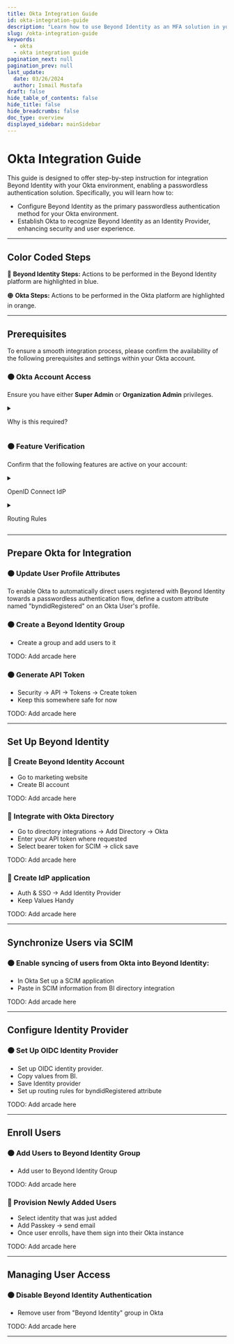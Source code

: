 ```yaml
---
title: Okta Integration Guide
id: okta-integration-guide
description: "Learn how to use Beyond Identity as an MFA solution in your Okta Instance."
slug: /okta-integration-guide
keywords:
  - okta
  - okta integration guide
pagination_next: null
pagination_prev: null
last_update:
  date: 03/26/2024
  author: Ismail Mustafa
draft: false
hide_table_of_contents: false
hide_title: false
hide_breadcrumbs: false
doc_type: overview
displayed_sidebar: mainSidebar
---
```



# Okta Integration Guide

This guide is designed to offer step-by-step instruction for integration Beyond Identity with your Okta environment, enabling a passwordless authentication solution. Specifically, you will learn how to:

- Configure Beyond Identity as the primary passwordless authentication method for your Okta environment.
- Establish Okta to recognize Beyond Identity as an Identity Provider, enhancing security and user experience.

---

## Color Coded Steps
🔵 **Beyond Identity Steps:** Actions to be performed in the Beyond Identity platform are highlighted in blue.

🟠 **Okta Steps:** Actions to be performed in the Okta platform are highlighted in orange.

---

## Prerequisites

To ensure a smooth integration process, please confirm the availability of the following prerequisites and settings within your Okta account.

### 🟠 Okta Account Access

Ensure you have either **Super Admin** or **Organization Admin** privileges.

<details>
    <summary><p>Why is this required?</p></summary>
    <p>Having <strong>Super Admin</strong> or <strong>Organization Admin</strong> privileges enables you to:</p>
    <ul>
        <li>Add or edit attributes and their mappings via <code>Directory &gt; Profile Editor</code>.</li>
        <li>Add or edit Identity Providers (IdPs) through <code>Security &gt; Identity Providers</code>.</li>
        <li>Add or edit routing rules in <code>Security &gt; Identity Providers &gt; Routing Rules</code>.</li>
    </ul>
</details>

### 🟠 Feature Verification

Confirm that the following features are active on your account:

<details>
    <summary><p>OpenID Connect IdP</p></summary>
    <p>Verify this by checking if you can navigate to <code>Security &gt; Identity provider &gt; Add Identity Provider &gt; Add OpenID Connect IdP</code>. If this option is unavailable, you will need to contact Okta support to enable it.</p>
</details>

<details>
    <summary><p>Routing Rules</p></summary>
    <p>Ensure the "Routing Rules" tab is visible under <code>Security &gt; Identity Providers</code>. If it is missing, contact Okta support to request its activation on the Identity Provider page.</p>
</details>

---

## Prepare Okta for Integration

### 🟠 Update User Profile Attributes

To enable Okta to automatically direct users registered with Beyond Identity towards a passwordless authentication flow, define a custom attribute named "byndidRegistered" on an Okta User's profile.

<Arcade clip={Clip.OktaConfigureUserSettings} />

### 🟠 Create a Beyond Identity Group
- Create a group and add users to it

TODO: Add arcade here

### 🟠 Generate API Token
- Security -> API -> Tokens -> Create token
- Keep this somewhere safe for now

TODO: Add arcade here

---

## Set Up Beyond Identity
### 🔵 Create Beyond Identity Account
- Go to marketing website
- Create BI account

TODO: Add arcade here

### 🔵 Integrate with Okta Directory
- Go to directory integrations -> Add Directory -> Okta
- Enter your API token where requested
- Select bearer token for SCIM -> click save

TODO: Add arcade here

### 🔵 Create IdP application
- Auth & SSO -> Add Identity Provider
- Keep Values Handy

TODO: Add arcade here

---

## Synchronize Users via SCIM

### 🟠 Enable syncing of users from Okta into Beyond Identity:
- In Okta Set up a SCIM application
- Paste in SCIM information from BI directory integration

TODO: Add arcade here

---

## Configure Identity Provider

### 🟠 Set Up OIDC Identity Provider
- Set up OIDC identity provider.
- Copy values from BI.
- Save Identity provider
- Set up routing rules for byndidRegistered attribute

TODO: Add arcade here

---

## Enroll Users

### 🟠 Add Users to Beyond Identity Group
- Add user to Beyond Identity Group

TODO: Add arcade here

### 🔵 Provision Newly Added Users
- Select identity that was just added
- Add Passkey -> send email
- Once user enrolls, have them sign into their Okta instance

TODO: Add arcade here

---

## Managing User Access

### 🟠 Disable Beyond Identity Authentication
- Remove user from "Beyond Identity" group in Okta

TODO: Add arcade here

---
